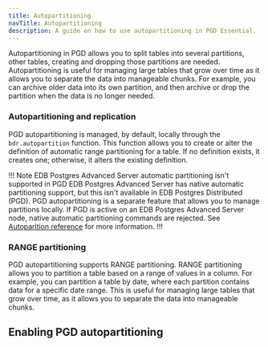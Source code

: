 ```yaml
---
title: Autopartitioning
navTitle: Autopartitioning
description: A guide on how to use autopartitioning in PGD Essential.
---
```


Autopartitioning in PGD allows you to split tables into several partitions, other tables, creating and dropping those partitions are needed. Autopartitioning is useful for managing large tables that grow over time as it allows you to separate the data into manageable chunks. For example, you can archive older data into its own partition, and then archive or drop the partition when the data is no longer needed.

### Autopartitioning and replication

PGD autopartitioning is managed, by default, locally through the `bdr.autopartition` function. This function allows you to create or alter the definition of automatic range partitioning for a table. If no definition exists, it creates one; otherwise, it alters the existing definition.

!!! Note EDB Postgres Advanced Server automatic partitioning isn't supported in PGD
EDB Postgres Advanced Server has native automatic partitioning support, but this isn't available in EDB Postgres Distributed (PGD). PGD autopartitioning is a separate feature that allows you to manage partitions locally. If PGD is active on an EDB Postgres Advanced Server node, native automatic partitioning commands are rejected. See [Autoparition reference](/pgd/latest/reference/autopartition) for more information.
!!!

### RANGE partitioning

PGD autopartitioning supports RANGE partitioning. RANGE partitioning allows you to partition a table based on a range of values in a column. For example, you can partition a table by date, where each partition contains data for a specific date range. This is useful for managing large tables that grow over time, as it allows you to separate the data into manageable chunks.

## Enabling PGD autopartitioning

